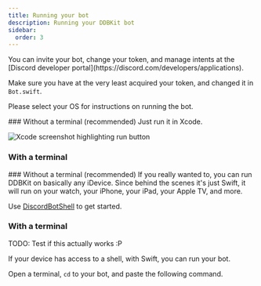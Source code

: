 ```yaml
---
title: Running your bot
description: Running your DDBKit bot
sidebar:
  order: 3
---
```



<Aside type="note">
You can invite your bot, change your token, and manage intents at
the [Discord developer portal](https://discord.com/developers/applications).

Make sure you have at the very least acquired your token, and changed
it in `Bot.swift`.
</Aside>

Please select your OS for instructions on running the bot.

<Tabs>
  <TabItem label="macOS" icon="apple">
  ### Without a terminal (recommended)
  Just run it in Xcode.

  ![Xcode screenshot highlighting run button](../../../assets/xcode-run.webp)

  ### With a terminal
  </TabItem>
  <TabItem label="Linux and Windows" icon="linux"></TabItem>
  <TabItem label="Other" icon="star">
  ### Without a terminal (recommended)
  If you really wanted to, you can run DDBKit on basically
  any iDevice. Since behind the scenes it's just Swift,
  it will run on your watch, your iPhone, your iPad, your
  Apple TV, and more.

  Use [DiscordBotShell](https://github.com/DDBKit/DiscordBotShell)
  to get started.
  ### With a terminal
  TODO: Test if this actually works :P

  If your device has access to a shell, with Swift, you can
  run your bot.
  </TabItem>
</Tabs>

Open a terminal, `cd` to your bot,
and paste the following command.

<Code class="dir-my-new-bot" lang="sh" code="swift run" />